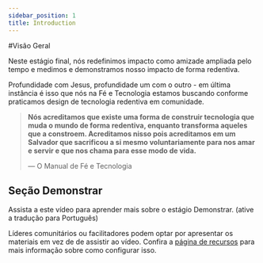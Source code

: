 ```yaml
---
sidebar_position: 1
title: Introduction
---
```



#Visão Geral

Neste estágio final, nós redefinimos impacto como amizade ampliada pelo tempo e medimos e demonstramos nosso impacto de forma redentiva.


Profundidade com Jesus, profundidade um com o outro - em última instância é isso que nós na Fé e Tecnologia estamos
buscando conforme praticamos design de tecnologia redentiva em comunidade.

> **Nós acreditamos que existe uma forma de construir tecnologia que muda o mundo de forma redentiva, enquanto transforma aqueles que a constroem. Acreditamos nisso pois acreditamos em um Salvador que sacrificou a si mesmo voluntariamente para nos amar e servir e que nos chama para esse modo de vida.**
>  
> — O Manual de Fé e Tecnologia

## Seção Demonstrar

Assista a este vídeo para aprender mais sobre o estágio Demonstrar. (ative a tradução para Português)

<div className={styles.videos}>
  <YouTubeVideo
    id="qftWe7rriso"
    title="FaithTech Create 2023 - Demonstrate"
    startTime={873}
  />
</div>

Líderes comunitários ou facilitadores podem optar por apresentar os materiais
em vez de de assistir ao vídeo. Confira a [página de recursos](/prepare/resources)
para mais informação sobre como configurar isso.

